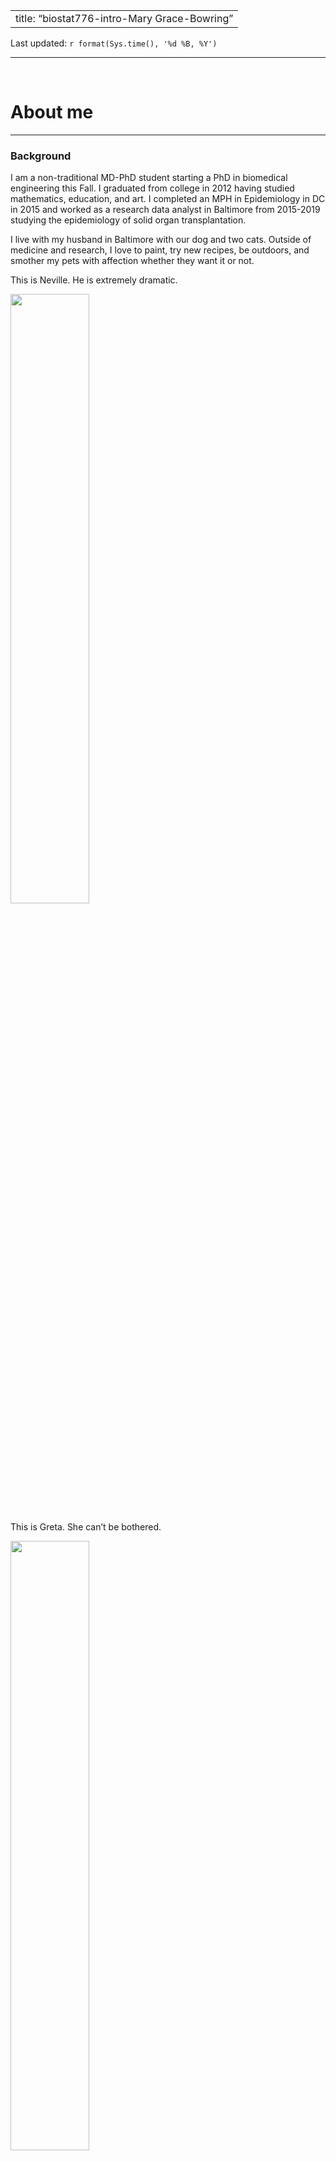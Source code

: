 
---
title: "biostat776-intro-Mary Grace-Bowring"
---
Last updated: `r format(Sys.time(), '%d %B, %Y')`

***

<br>

# About me
***

### Background
I am a non-traditional MD-PhD student starting a PhD in biomedical engineering this Fall. I graduated from college in 2012 having studied mathematics, education, and art. I completed an MPH in Epidemiology in DC in 2015 and worked as a research data analyst in Baltimore from 2015-2019 studying the epidemiology of solid organ transplantation. 

I live with my husband in Baltimore with our dog and two cats. Outside of medicine and research, I love to paint, try new recipes, be outdoors, and smother my pets with affection whether they want it or not. 

This is Neville. He is extremely dramatic.

<img src="files/neville_insta_famous.jpg" style="width:50%">

This is Greta. She can't be bothered.

<img src="files/greta_catching_rays.jpg" style="width:50%">

This is Stella. She has polydactyly and an unnecessary excess of toes.

<img src="files/stella_ever_unimpressed.jpg" style="width:50%">

<br>

### Training and experience

My MPH included coursework in epidemiology and biostatistics, with a few at the PhD level. While working as a research data analyst, I became proficient in Stata and co-taught the summer Stata programming course at JHSPH two years in a row. 

Last summer, I started learning R. This summer, I started learning Python.

I hope to learn best practices in reproducible data analysis with R and GitHub from this course. Open-source, reproducible, and accessible research is a key part of data harmonization and the work I hope to do for my PhD. 

### Research interests

* Data harmonization and common data models
* Machine learning and precision medicine (from algorithm to bedside)
* Health inequity in the context AI and algorithm biases
* Solid organ transplantation and immunodeficiency

<br> 

# Five fun facts

***

* I am currently growing a human - it should come out in December!
* I once named a scientific paper after the DJ Snake song 'Turn Down for What.'
  + [Here it is.](https://onlinelibrary.wiley.com/doi/10.1111/ajt.14577)
* I went skydiving in Bel Air, MD, and I highly recommend it. 
* My latest painting is a 4'x5' depiction of the [chrysoara hysoscella jellyfish](https://www.istockphoto.com/photos/chrysaora-hysoscella)
* I grew up on a farm and used to teach horse-back riding. 

<br> 

# Exciting website

***

I have recently joined the [OHDSI community](ohdsi.org), which stands for Observational Health Data Sciences and Informatics. It is an incredible global effort to demonstrate the value of robust large-scale observational research. Through this network, we can perform analyses across claims data and electronic health records in ways I never could have imagined. 











